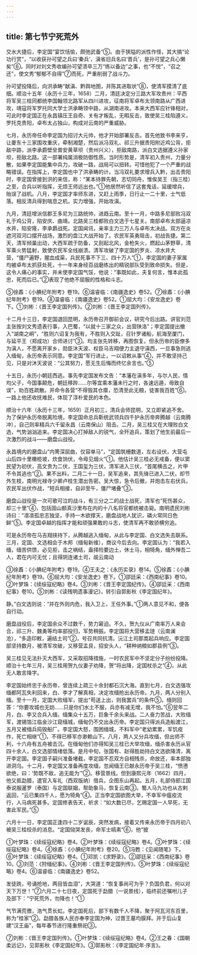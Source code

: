 ```yaml
---
---
---
```

title: 第七节宁死荒外
---



交水大捷后，李定国“宴饮恬愉，颇弛武备”⑤。由于狭隘的派性作怪，其大搞“论功行赏”，“以收获孙可望之兵曰‘秦兵’，滇省旧兵名曰‘晋兵’，是孙可望之兵心懒矣”⑥。同时对刘文秀收编孙可望溃卒三万“练以备边”之事，也“不悦”，“召之还”，使文秀“郁郁不自得”⑦而死，严重削弱了战斗力。

孙可望投降后，向洪承畴“献滇、黔舆地图，并陈其进取状”⑧，使清军摸清了底细。顺治十五年（永历十三年，1658）二月，清廷决定分三路大军攻贵州：平西将军吴三桂同都统李国翰领北路军从四川进攻，征南将军卓布太领南路从广西进攻，靖寇将军罗托同大学士洪承畴领中路，从湖南进攻。本来大西军应针锋相对，可此时李定国正在永昌镇压王自奇、关有才叛乱，无暇反击，致使吴三桂陷遵义，罗托克贵阳，卓布太占独山，构成对云南的严重威胁。

七月，永历帝任命李定国为招讨大元帅，他才开始部署反击。首先他致书李来亨，让夔东十三家围攻重庆，牵制湘楚，然后派冯双礼、祁三升据贵阳附近鸡公背，拒敌中路，派李承爵壁垒普安黄草坝（贵州兴义），拒敌南路，派白文选据遵义孙家坝，拒敌北路。这一部署纯属消极防御性质。当时形势是，清军初入贵州，力量分散，如果李定国能集中兵力，攻破一路，战局可以扭转。可惜他犯了一个严重的战略错误。在指挥上，李定国也中了洪承畴的计。当冯双礼要求增兵入黔，出击贵阳时，李定国曾接到洪的来信，称：“某本待罪先朝，志切同舟，惟俟吴王（指三桂）之至，合兵以听指挥，无烦王师远出也。”①他居然听信了这套鬼话，延缓增兵，贻误了战机。八月，李定国才率师东进，又赶上雨季，日行止一二十里，士气低落。相反清兵得到喘息之机，实力增强，开始攻滇。

九月，清廷增派信郡王多尼为三路统帅，进趋云南。至十一月，中路多尼部败冯双礼于鸡公背，陷安庆、曲靖。北路吴三桂都败白文选于七星关。南部卓布太部逼凉水井，陷安隆，李承爵战死。定国闻讯，亲率主力三万人与卓布太决战。双方在炎遮河双河口摆开战场，激烈的盘江大战开始了。农民军英勇阻击，初战告捷。第二天，清军倾巢出动，大西军疏于防备，又刮起北风，金枪失火，燃起山茅野草，清军乘火势猛射，致使农民军全线崩溃。清军攻破了李定国的罗炎、凉水井大营，“僵尸遍野，腥血成渠，兵民死事不下三、四十万人”①，李定国的妻子家属均被卓布太抓获处死，十一年来身经百战磨练出的精锐部队受到致命损失。但是，这令人痛心的事实，并未使李定国气馁，他说：“事既如此，夫复何言，惟本此孤忠，死而后已。”②表现了他绝不屈服的性格和斗志。

⑤徐鼒：《小腆纪年附考》卷19。⑥温睿临：《南疆逸史》卷52。⑦徐鼒：《小腆纪年附考》卷19。⑧温睿临：《南疆逸史》卷52。①屈大均：《安龙逸史》卷下。①刘彬：《晋王李定国列传》。②刘彬：《晋王李定国列传》。

十二月十三日，李定国退回昆明，永历帝召开御前会议，研究今后出路。讲官刘范主张按刘文秀遗表行事，入巴蜀，“以就十三家之众，出营陕洛”；李定国提出撤入“湖南之峒”，“胜则六诏复为我有，不胜则入交趾，召针罗诸船，航海至厦门，与延平王（郑成功）合师进讨”③。均主张先转移，再图恢复。但永历帝的臣僚多为滇人，不愿离开家乡，勋臣沐天波、权臣马吉翔便力主退守滇西，一旦事急则逃入缅甸，永历帝表示同意。李定国“军行进止，一以诏敕从事”④，并不敢坚持己见，只是对沐天波说：“公其努力，愿无生后悔而终忆余言也。”⑤

十五日，永历小朝廷西逃。事先李定国发布文告：“本藩在滇多年，与尔人民，情均父子，今国事颠危，朝廷移跸……尔等宜乘本藩未行之时，各速远遁，毋致自误”，劝百姓疏散。并命令各营“不得毁其仓廪，恐清至此无粮，徒害我百姓”⑥。一路上他还收抚难民，体现了淳朴爱民的本色。

顺治十六年（永历十三年，1659）正月初三，清兵会师昆明，又立即紧追不舍。为了保护永历帝脱离险境，李定国命总兵靳统武领兵四千护永历帝奔腾越（云南腾冲），自己则率精兵六千留永昌（云南保山）阻击。二月，吴三桂又在大理败白文选，气势汹汹追来。李定国决心打掉敌人的锐气，全歼追兵，策划了他生前最后一次激烈的战斗——磨盘山战役。

永昌境内的磨盘山“内箐深屈曲，仅容单马”，“定国筑栅数道，左右设伏，大营屯山后四十里橄榄坡，炊食饷伏，令毋见烟火”①。他估计吴三桂必无戒备，便以窦民望为初伏，高文贵为二伏，王国玺为三伏，清军进入三伏，“首尾横击之，片甲不令其逃也”②。果不出料，二月二十一日，吴军追来，其先锋已进入二伏，却节外生枝，南明光禄寺少卿卢桂生潜出告密。吴大惊，急令后撤，并炮击左右伏兵。农民军出伏作战，“短兵相接，自卯至午，僵尸堵叠”③。

磨盘山战役是一次可歌可泣的战斗，有三分之二的战士战死，清军也“死伤甚众，却三十里”④，包括固山额真沙里布在内的十八名将官都统被击毙。南明遗民刘彬诗曰：“凛凛孤忠志独坚，手持一木欲撑天，磨盘战地人犹识，磷火常同日色鲜”⑤。李定国卓越的指挥才能和顽强果敢的斗志，使清军再不敢骄横穷追。

可是永历帝在马吉翔挟持下，从腾越逃入缅甸，从此与李定国、白文选失去联系。三月，定国、文选相会于木邦（缅甸新维），商议今后去向。李定国认为：“我若入缅，缅苦供馈，必见拒，击之祸结，盍择险要边土，休士马，相犄角，缅外惮吾二人，君在内可无忧；且得阴连诸土司，觇云南动

③徐鼒：《小腆纪年附考》卷19。④王夫之：《永历实录》卷14。⑤徐鼒：《小腆纪年附考》卷19。⑥屈大均：《安龙逸史》卷下。①邵廷采：《西南纪事》卷10。②叶梦珠：《续绥寇纪略》卷4。③刘彬：《晋王李定国纪传》。④邵廷采：《西南纪事》卷10。⑤刘彬：《读残明遗事漫记》，转引自郭影秋《李定国纪年》。

静。”白文选则说：“并在外则内危，我入卫上，王任外事。”①两人意见不和，便各自行动。

磨盘战役后，李定国余众不过数千，势力窘迫。不久，贺九仪从广南率万人来会合，祁三升、魏勇等均率部投归，军势稍振。李定国将大营移孟琏（云南澜沧），“多造印敕，遍结土司”②，号召共同抗清。沅江土司那嵩起兵响应。李定国部坚持数月，被清军攻破，又移营孟艮，招安头人，“耕种纳粮如郡县例”③。

吴三桂见无法扑灭大西军，又采取招降措施，一时农民军中不坚定分子纷纷投降。顺治十七年三月，吴三桂用贺九仪妻子劝降，贺“将出降，定国杖杀之”④，从此无人敢言降字。

李定国始终忠于永历帝，曾连续上疏三十余封都石沉大海。直到七月，白文选强攻缅都阿瓦失利回来，白、李才了解真相，决定攻缅抢出永历帝。九月，两人分别入缅。至十一月，定国大败缅军，提出“苟送上出，则我罢兵”的条件⑤。缅则回答：“你要攻城也无妨……只是你们水土不服，兵亦有减无增，我不怕。”⑥翌年二月，白、李又合兵入缅，缅集众十五万，巨象千余头来战。二人奋力苦战，大败缅军，渡锡箔江临金沙江窥缅城，缅甸仍不交出永历帝。李定国只得派兵造船渡江，五月又被缅兵捣毁船厂。李定国大怒，围困缅城，不料军中“老幼累累，军饥疫作，死亡相继”①，不得已移军亦渺赖山下。八月，两人又分兵攻缅，但出师不利，十六舟有五舟被击沉。在缅甸他们亦得知吴三桂已大举攻缅，缅杀害永历从官四十余人，白文选部情绪低落。是月中旬，张国有、赵得胜劫持白文选欲降清，离开李定国。李定国子嗣兴准备堵截，李定国不忍双方自相残杀，命放还，率本部独进洞乌。十二月，李定国又准备再度攻缅，忽闻缅王已献永历帝于吴三桂，“愤懑欲绝，曰：‘势既不敌，追无能为’”②。移营景线。但到康熙元年（1662）四月，他又抵勐腊，遣官入车礼（西双版纳）借兵，企图东山再起。五月，礼部侍郎江国泰说服暹罗（泰国）与定国联姻，帮助象马，恢复云南③。蜀人马九功也从古剌返回，“云已集四千人，愿为犄角”④。正当李定国欲图大举，不幸军中瘟疫流行，人马病死甚多。定国修表告天，祈求：“如大数已尽，乞赐定国一人早死，无害此军民。”⑤

六月十一日，李定国正逢四十二岁诞辰，突然发病，接着又传来永历帝于四月初八被吴三桂绞杀的消息。“定国恸哭发丧，命军士缟素”⑥，他“披

①叶梦珠：《续绥寇纪略》卷4。②叶梦珠：《续绥寇纪略》卷4。③叶梦珠：《续绥寇纪略》卷4。④徐鼒：《小腆纪年附考》卷20。⑤冯甦：《见闻随笔》下。⑥叶梦珠：《续绥寇纪略》卷4。①邓凯：《求野录》。②邵廷采：《西南纪事》卷10。③刘范：《狩缅纪事》。④刘彬：《晋王李定国列传》。⑤叶梦珠：《续绥寇纪略》卷4。⑥温睿临：《南疆逸史》卷52。

发徒跣，号诵抢地，两目皆血泪”，大哭道：“恢复事尚可为乎？负国负君，何以对天下万世！”⑦六月二十七日夜，定国死于勐腊（一说景线），临终前还嘱咐儿子及部下：“宁死荒外，勿降也！”①

气节满荒徼，浩气贯长虹。李定国死后，部下有数千人不降，聚于阿瓦河东百里，称为“桂家”②。勐腊各族人民亦奉李定国为神，过晋王墓均膜拜。并于后山复建“汉王庙”，每年春节进行隆重祭祀③。

⑦刘彬：《晋王李定国列传》。①叶梦珠：《续绥寇纪略》卷4。②王之春：《国朝柔远记》，见郭影秋《李定国纪年》。③郭影秋：《李定国纪年·序言》。